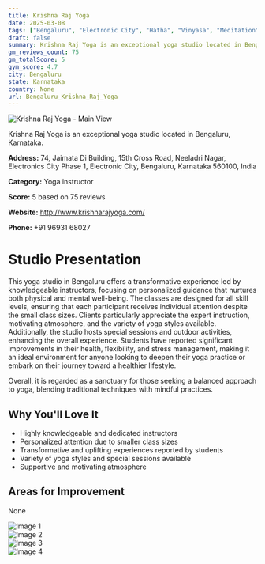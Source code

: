 ```yaml
---
title: Krishna Raj Yoga
date: 2025-03-08
tags: ["Bengaluru", "Electronic City", "Hatha", "Vinyasa", "Meditation", "supportive atmosphere", "personalized instruction", "Bengaluru"]  
draft: false
summary: Krishna Raj Yoga is an exceptional yoga studio located in Bengaluru, Karnataka.
gm_reviews_count: 75
gm_totalScore: 5
gym_score: 4.7
city: Bengaluru
state: Karnataka
country: None
url: Bengaluru_Krishna_Raj_Yoga
---
```


<div className="aspect-[16/9] relative my-8">
  <img 
    src="https://lh3.googleusercontent.com/p/AF1QipP03ggGYjCuTjYSCk4kW5MfdezcTybITu9lEKCd=w1920-h1080-k-no"
    alt="Krishna Raj Yoga - Main View"
    className="object-cover absolute inset-0 w-full h-full rounded-lg"
  />
</div>

Krishna Raj Yoga is an exceptional yoga studio located in Bengaluru, Karnataka.

**Address:** 74, Jaimata Di Building, 15th Cross Road, Neeladri Nagar, Electronics City Phase 1, Electronic City, Bengaluru, Karnataka 560100, India

**Category:** Yoga instructor

**Score:** 5 based on 75 reviews

**Website:** http://www.krishnarajyoga.com/

**Phone:** +91 96931 68027

# Studio Presentation

This yoga studio in Bengaluru offers a transformative experience led by knowledgeable instructors, focusing on personalized guidance that nurtures both physical and mental well-being. The classes are designed for all skill levels, ensuring that each participant receives individual attention despite the small class sizes. Clients particularly appreciate the expert instruction, motivating atmosphere, and the variety of yoga styles available. Additionally, the studio hosts special sessions and outdoor activities, enhancing the overall experience. Students have reported significant improvements in their health, flexibility, and stress management, making it an ideal environment for anyone looking to deepen their yoga practice or embark on their journey toward a healthier lifestyle.

Overall, it is regarded as a sanctuary for those seeking a balanced approach to yoga, blending traditional techniques with mindful practices.

## Why You'll Love It

- Highly knowledgeable and dedicated instructors
- Personalized attention due to smaller class sizes
- Transformative and uplifting experiences reported by students
- Variety of yoga styles and special sessions available
- Supportive and motivating atmosphere

## Areas for Improvement

None

<div className="grid grid-cols-1 xl:grid-cols-2 gap-4 my-8">
<div className="aspect-[4/3] relative"><img src="https://lh3.googleusercontent.com/p/AF1QipOKm-h7XU5xTdxvkx7ViRnmJwCtuNuhX7q59XfF=w1920-h1080-k-no" alt="Image 1" className="object-cover absolute inset-0 w-full h-full rounded-lg" /></div>
<div className="aspect-[4/3] relative"><img src="https://lh5.googleusercontent.com/p/AF1QipO8N2SmKaboODr7GKuJkmCS2hXv_gZ-X3bL5Ixs=w1920-h1080-k-no" alt="Image 2" className="object-cover absolute inset-0 w-full h-full rounded-lg" /></div>
<div className="aspect-[4/3] relative"><img src="https://lh5.googleusercontent.com/p/AF1QipOViaGw1D-JNHfX9fBU-iGsonXPoJY8jppW5le3=w1920-h1080-k-no" alt="Image 3" className="object-cover absolute inset-0 w-full h-full rounded-lg" /></div>
<div className="aspect-[4/3] relative"><img src="https://lh5.googleusercontent.com/p/AF1QipMYNl54zi9zZD7_ioQb_rROT3mnUeRc-D4vE28J=w1920-h1080-k-no" alt="Image 4" className="object-cover absolute inset-0 w-full h-full rounded-lg" /></div>
</div>